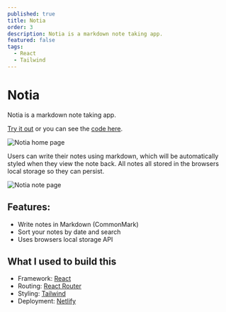 ```yaml
---
published: true
title: Notia
order: 3
description: Notia is a markdown note taking app.
featured: false
tags:
  - React
  - Tailwind
---
```


# Notia

Notia is a markdown note taking app.

[Try it out](https://notia-note.netlify.app/) or you can see the [code here](https://github.com/brandon-carlisle/notia).

![Notia home page](@assets/images/notia/home.webp)

Users can write their notes using markdown, which will be automatically styled when they view the note back. All notes all stored in the browsers local storage so they can persist.

![Notia note page](@assets/images/notia/app.webp)

## Features:

- Write notes in Markdown (CommonMark)
- Sort your notes by date and search
- Uses browsers local storage API

## What I used to build this

- Framework: [React](https://react.dev/)
- Routing: [React Router](https://reactrouter.com/)
- Styling: [Tailwind](https://tailwindcss.com/)
- Deployment: [Netlify](https://www.netlify.com/)
